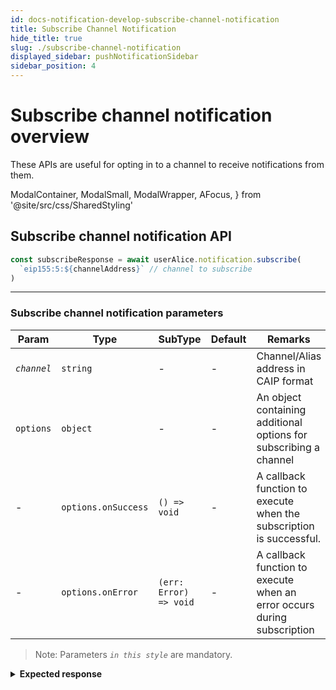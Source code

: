 ```yaml
---
id: docs-notification-develop-subscribe-channel-notification
title: Subscribe Channel Notification
hide_title: true
slug: ./subscribe-channel-notification
displayed_sidebar: pushNotificationSidebar
sidebar_position: 4
---
```


# Subscribe channel notification overview

These APIs are useful for opting in to a channel to receive notifications from them.

<head>
  <title>
    Subscribe Channel Notification | Push Notification | Push Documentation
  </title>
</head>

  ModalContainer,
  ModalSmall,
  ModalWrapper,
  AFocus,
} from '@site/src/css/SharedStyling'

## Subscribe channel notification API

<Tabs className="codetabs" groupId="code-examples">
  <TabItem value="js" attributes={{className: "codetab js"}} default>

```typescript
const subscribeResponse = await userAlice.notification.subscribe(
  `eip155:5:${channelAddress}` // channel to subscribe
)
```

  </TabItem>
</Tabs>

---

### Subscribe channel notification parameters

| Param       | Type                | SubType                | Default | Remarks                                                                 |
| ----------- | ------------------- | ---------------------- | ------- | ----------------------------------------------------------------------- |
| _`channel`_ | `string`            | -                      | -       | Channel/Alias address in CAIP format                                    |
| `options`   | `object`            | -                      | -       | An object containing additional options for subscribing a channel       |
| -           | `options.onSuccess` | `() => void`           | -       | A callback function to execute when the subscription is successful.     |
| -           | `options.onError`   | `(err: Error) => void` | -       | A callback function to execute when an error occurs during subscription |

> Note: Parameters _`in this style`_ are mandatory.

<details>

<summary>
  <b>Expected response</b>
</summary>

```typescript
{ status: 'success', message: 'successfully opted into channel' }
```

</details>
